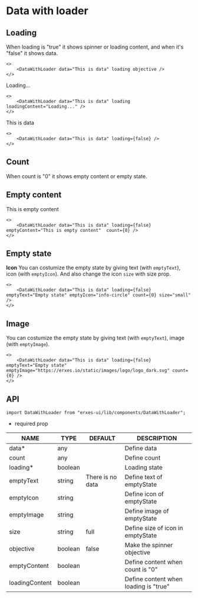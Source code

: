 # Data with loader
## **Loading**
When loading is "true" it shows spinner or loading content, and when it's "false" it shows data.

```tsx
<>
	<DataWithLoader data="This is data" loading objective />
</>
```
Loading...

```tsx
<>
	<DataWithLoader data="This is data" loading loadingContent="Loading..." />
</>
```
This is data

```tsx
<>
	<DataWithLoader data="This is data" loading={false} />
</>
```

## **Count**
When count is "0" it shows empty content or empty state.

## **Empty content**
This is empty content

```tsx
<>
	<DataWithLoader data="This is data" loading={false} emptyContent="This is empty content"  count={0} />
</>
```

## **Empty state**
**Icon**
You can costumize the empty state by giving text (with `emptyText`), icon (with `emptyIcon`). And also change the icon `size` with size prop.

```tsx
<>
	<DataWithLoader data="This is data" loading={false} emptyText="Empty state" emptyIcon="info-circle" count={0} size="small" />
</>
```

## **Image**
You can costumize the empty state by giving text (with `emptyText`), image (with `emptyImage`).


```tsx
<>
	<DataWithLoader data="This is data" loading={false} emptyText="Empty state" emptyImage="https://erxes.io/static/images/logo/logo_dark.svg" count={0} />
</>

```

## **API**

```tsx
import DataWithLoader from "erxes-ui/lib/components/DataWithLoader";
```
* required prop

| NAME | TYPE | DEFAULT | DESCRIPTION |
| ---| --- | ---| --- |
| data*	 | any |  | Define data |
| count	 | any |  | Define count |
| loading*	 | boolean| | Loading state |
| emptyText | string | There is no data	 | Define text of emptyState |
| emptyIcon	 | string |  | Define icon of emptyState |
| emptyImage | string |  | Define image of emptyState |
| size | string | full | Define size of icon in emptyState |
| objective | boolean | false | Make the spinner objective |
| emptyContent | boolean |  | Define content when count is "0" |
| loadingContent | boolean |  | Define content when loading is "true" |